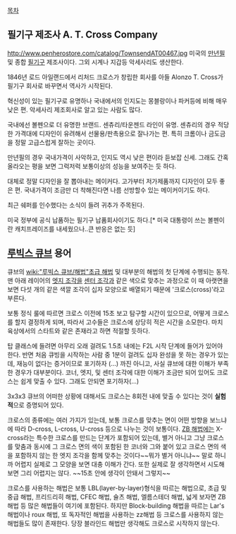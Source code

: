 [[목차]]

== 필기구 제조사 A. T. Cross Company ==
http://www.penherostore.com/catalog/TownsendAT00467.jpg
미국의 [[만년필]] 및 종합 [[필기구]] 제조사이다. 그외 시계나 지갑등 악세사리도 생산한다.

1846년 로드 아일랜드에서 리처드 크로스가 창립한 회사를 아들 Alonzo T. Cross가 필기구 회사로 바꾸면서 역사가 시작된다.

혁신성이 있는 필기구로 유명하나 국내에서의 인지도는 몽블랑이나 파커등에 비해 매우 낮은 편. 악세사리 제조회사로 알고 있는 사람도 많다.

국내에선 볼펜으로 더 유명한 브랜드. 센츄리/타운젠드 라인이 유명. 센츄리의 경우 적당한 가격대에 디자인이 유려해서 선물용/판촉용으로 잘나가는 편. 특히 크롬이나 금도금을 정말 고급스럽게 잘하는 곳이다.

만년필의 경우 국내가격이 사악하고, 인지도 역시 낮은 편이라 듣보잡 신세. 그래도 간혹 올라오는 평을 보면 그럭저럭 보통이상의 성능을 보여주는 듯 하다.

대체로 정말 디자인을 잘 뽑아내는 메이커다. 고가부터 저가제품까지 디자인이 모두 좋은 편.
국내가격이 조금만 더 착해진다면 나름 선방할수 있는 메이커이기도 하다.

최근 쉐퍼를 인수했다는 소식이 들려 귀추가 주목된다.

미국 정부에 공식 납품하는 필기구 납품회사이기도 하다.[* 미국 대통령이 쓰는 볼펜이란 캐치프레이즈를 내세웠으나..큰 반응은 없는 듯]




== [[루빅스 큐브]] 용어 ==
큐브의 [[wiki:"루빅스 큐브/해법"초급 해법]] 및 대부분의 해법의 첫 단계에 수행되는 동작. 맨 아래 레이어의 [[엣지 조각]]을 [[센터 조각]]과 같은 색으로 맞추는 과정으로 이 때 아랫면을 보면 다섯 개의 같은 색깔 조각이 십자 모양으로 배열되기 때문에 '크로스(cross)'라고 부른다.

보통 정식 룰에 따르면 크로스 이전에 15초 보고 탐구할 시간이 있으므로, 어떻게 크로스를 할지 결정하게 되며, 따라서 고수들은 크로스에 상당히 적은 시간을 소모한다. 마치 육상에서의 스타트와 같은 존재라고 하면 적절할 듯하다.

탑 클래스에 들려면 아무리 오래 걸려도 1.5초 내에는 F2L 시작 단계에 들어가 있어야 한다. 반면 처음 큐빙을 시작하는 사람 중 1분이 걸려도 십자 완성을 못 하는 경우가 있는데, 재능이 없다는 증거이므로 포기하자 (...) 까진 아니고, 사실 큐브에 대한 이해가 부족한 경우가 대부분이다. 코너, 엣지, 및 센터 조각에 대한 이해가 조금만 되어 있어도 크로스는 쉽게 맞출 수 있다. 그래도 안되면 포기하자(...)

3x3x3 큐브의 어떠한 상황에 대해서도 크로스는 8회전 내에 맞출 수 있다는 것이 '''실험적'''으로 증명되어 있다.

크로스의 종류에는 여러 가지가 있는데, 보통 크로스를 맞추는 면이 어떤 방향을 보느냐에 따라 D-cross, L-cross, U-cross 등으로 나누는 것이 보통이다. [[ZB 해법]]에는 X-cross라는 특수한 크로스를 만드는 단계가 포함되어 있는데, 별거 아니고 그냥 크로스를 맞춤과 동시에 그 크로스 면의 색이 포함된 한 코너와 그와 붙어 있고 크로스 면의 색을 포함하지 않는 한 엣지 조각을 함께 맞추는 것이다~~뭐가 별거 아니냐~~ 말로 하니까 어렵지 실제로 그 모양을 보면 대충 이해가 간다. 또한 실제로 잘 생각하면서 시도해보면 그리 어렵지는 않다. ~~15초 안에 생각이 안돼서 그렇지~~

크로스를 사용하는 해법은 보통 LBL(layer-by-layer)형식을 따르는 해법으로, 초급 및 중급 해법, 프리드리히 해법, CFEC 해법, 슐츠 해법, 엘름스테더 해법, 넓게 보자면 ZB해법 등 많은 해법들이 여기에 포함된다. 하지만 Block-building 해법을 따르는 Lar's 해법이나 roux 해법, 또 독자적인 해법을 사용하는 zz해법 등 크로스를 사용하지 않는 해법들도 많이 존재한다. 당장 블라인드 해법만 생각해도 크로스로 시작하지 않는다.

